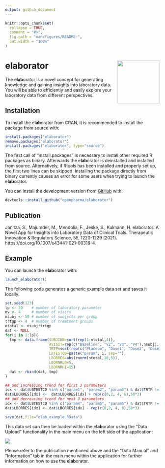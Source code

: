 ---
output: github_document
---

```{r setup, include=FALSE}
knitr::opts_chunk$set(
  collapse = TRUE,
  comment = "#>",
  fig.path = "man/figures/README-",
  out.width = "100%"
)
```

# e**lab**orator <a href='https://github.com/openpharma/elaborator'><img src='man/figures/eLaborator_logo.png' align="right" height="139" /></a>

The e**lab**orator is a novel concept for generating knowledge and gaining insights into laboratory data. You will be able to efficiently and easily explore your laboratory data from different perspectives.

## Installation

To install the e**lab**orator from CRAN, it is recommended to install the package from source with:

``` r
install.packages("elaborator")
remove.packages("elaborator")
install.packages("elaborator", type="source")
```

The first call of “install.packages” is necessary to install other required R packages as binary. Afterwards the e**lab**orator is deinstalled and installed from source. Alternatively, if Rtools has been installed and properly set up, the first two lines can be skipped. Installing the package directly from binary currently causes an error for some users when trying to launch the e**lab**orator.

You can install the development version from [GitHub](https://github.com/) with:

``` r
devtools::install_github("openpharma/elaborator")
```

## Publication
Janitza, S., Majumder, M., Mendolia, F., Jeske, S., Kulmann, H. elaborator: A Novel App for Insights into Laboratory Data of Clinical Trials. Therapeutic Innovation & Regulatory Science, 55, 1220-1229 (2021). https://doi.org/10.1007/s43441-021-00318-4.

## Example
You can launch the e**lab**orator with:

``` r
launch_elaborator()
```

The following code generates a generic example data set and saves it locally:

``` r
set.seed(123)
lp <- 30    # number of laboratory parameter
nv <- 4     # number of visits
nsubj <- 50 # number of subjects per group
trtgp <- 4  # number of treatment groups
ntotal <- nsubj*trtgp
dat <- NULL
for(i in 1:lp){
  tmp <- data.frame(SUBJIDN=sort(rep(1:ntotal,4)),
                    AVISIT=rep(c("Baseline", "V2", "V3", "V4"),nsubj),
                    TRTP=sort(rep(c("Placebo", "Dose1", "Dose2", "Dose3"),ntotal)),
                    LBTESTCD=paste("param", i, sep=""),
                    LBORRES=abs(rnorm(ntotal,10,5)),
                    LBORNRLO=5,
                    LBORNRHI=15)
  dat <- rbind(dat, tmp)
}

## add increasing trend for first 3 parameters
idx <- dat$LBTESTCD %in% c("param1", "param2", "param3") & dat$TRTP != "Placebo"
dat$LBORRES[idx] <-  dat$LBORRES[idx] + rep(c(0,2, 4, 6),50*3)
## add decreasing trend for next 3 parameters
idx <- dat$LBTESTCD %in% c("param4", "param5", "param6") & dat$TRTP != "Placebo"
dat$LBORRES[idx] <- dat$LBORRES[idx] - rep(c(0,2, 4, 6),50*3)

save(dat,file="elab_example.RData")
```

This data set can then be loaded within the e**lab**orator using the "Data Upload" functionality in the main menu on the left side of the application:

<img src='man/figures/data_upload.png'/>

Please refer to the publication mentioned above and the "Data Manual" and "Information" tab in the main menu within the application for further information on how to use the e**lab**orator.
